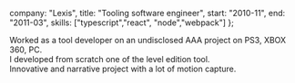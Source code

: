 
  company: "Lexis",
  title: "Tooling software engineer",
  start: "2010-11",
  end: "2011-03",
  skills: ["typescript","react", "node","webpack"]
};

Worked as a tool developer on an undisclosed AAA project on PS3, XBOX 360, PC.  
I developed from scratch one of the level edition tool.  
Innovative and narrative project with a lot of motion capture.  
